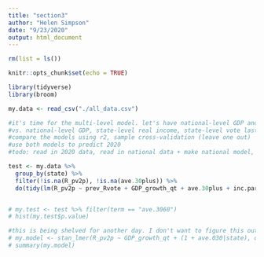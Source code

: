 ```yaml
---
title: "section3"
author: "Helen Simpson"
date: "9/23/2020"
output: html_document
---
```


```r

rm(list = ls())

knitr::opts_chunk$set(echo = TRUE)

library(tidyverse)
library(broom)

my.data <- read_csv("./all_data.csv")

#it's time for the multi-level model. let's have national-level GDP and state-level real income, state-level vote last election, state level polls*time to election to predict state-level results
#vs. national-level GDP, state-level real income, state-level vote last election, national-level polls*time to election
#compare the models using r2, sample cross-validation (leave one out)
#use both models to predict 2020
#todo: read in 2020 data, read in national data + make national model, compare models (coefficients and p values), make 2020 predictions using local and state models
```

```r
test <- my.data %>% 
  group_by(state) %>% 
  filter(!is.na(R_pv2p), !is.na(ave.30plus)) %>% 
  do(tidy(lm(R_pv2p ~ prev_Rvote + GDP_growth_qt + ave.30plus + inc.party, data = .)))


# my.test <- test %>% filter(term == "ave.3060")
# hist(my.test$p.value)
```

```r
#this is being shelved for another day. I don't want to figure this out right now.
# my.model <- stan_lmer(R_pv2p ~ GDP_growth_qt + (1 + ave.030|state), data = all.data)
# summary(my.model)
```

